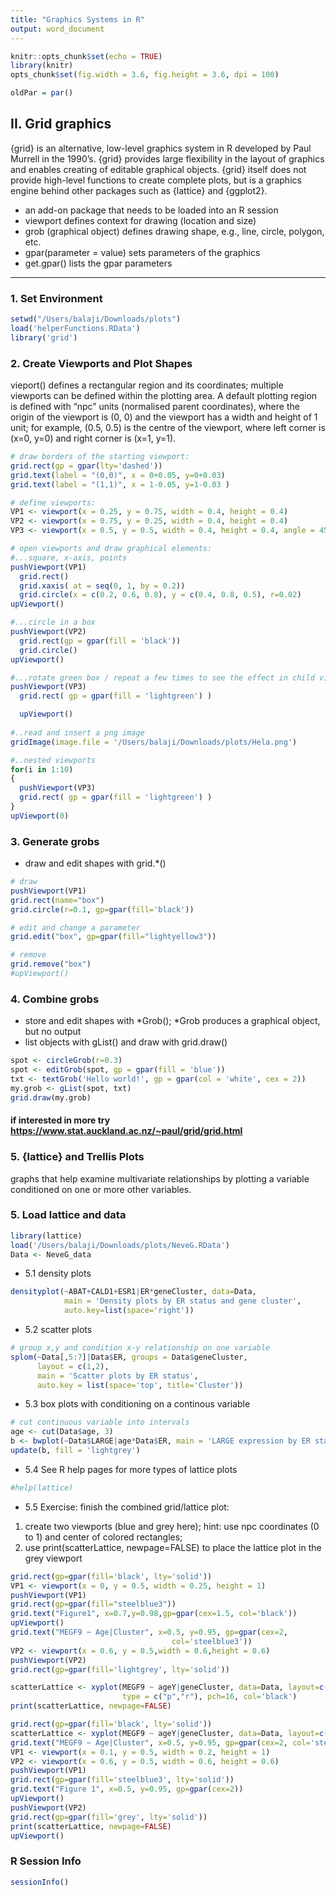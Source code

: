 ```yaml
---
title: "Graphics Systems in R"
output: word_document
---
```


```r
knitr::opts_chunk$set(echo = TRUE)
library(knitr)
opts_chunk$set(fig.width = 3.6, fig.height = 3.6, dpi = 100)
```
``` r
oldPar = par()
```

## II. Grid graphics

{grid} is an alternative, low-level graphics system in R developed by Paul Murrell in the 1990's. {grid} provides large flexibility in the layout of graphics and enables creating of editable graphical objects. {grid} itself does not provide high-level functions to create complete plots, but is a graphics engine behind other packages such as {lattice} and {ggplot2}.

- an add-on package that needs to be loaded into an R session
- viewport defines context for drawing (location and size)
- grob (graphical object) defines drawing shape, e.g., line, circle, polygon, etc.
- gpar(parameter = value) sets parameters of the graphics
- get.gpar() lists the gpar parameters

***


### 1. Set Environment  
```r
setwd("/Users/balaji/Downloads/plots")
load('helperFunctions.RData')
library('grid')
```

### 2. Create Viewports and Plot Shapes  

vieport() defines a rectangular region and its coordinates; multiple viewports can be defined within the plotting area. A default plotting region is defined with "npc" units (normalised parent coordinates), where the origin of the viewport is (0, 0) and the viewport has a width and height of 1 unit;  for example, (0.5, 0.5) is the centre of the viewport,  where left corner is (x=0, y=0) and right corner is (x=1, y=1). 

```r
# draw borders of the starting viewport:
grid.rect(gp = gpar(lty='dashed'))
grid.text(label = "(0,0)", x = 0+0.05, y=0+0.03)
grid.text(label = "(1,1)", x = 1-0.05, y=1-0.03 )

# define viewports:
VP1 <- viewport(x = 0.25, y = 0.75, width = 0.4, height = 0.4)
VP2 <- viewport(x = 0.75, y = 0.25, width = 0.4, height = 0.4)
VP3 <- viewport(x = 0.5, y = 0.5, width = 0.4, height = 0.4, angle = 45)

# open viewports and draw graphical elements:
#...square, x-axis, points
pushViewport(VP1)
  grid.rect()
  grid.xaxis( at = seq(0, 1, by = 0.2))
  grid.circle(x = c(0.2, 0.6, 0.8), y = c(0.4, 0.8, 0.5), r=0.02)
upViewport()

#...circle in a box
pushViewport(VP2)
  grid.rect(gp = gpar(fill = 'black'))
  grid.circle()
upViewport()

#...rotate green box / repeat a few times to see the effect in child viewports
pushViewport(VP3)
  grid.rect( gp = gpar(fill = 'lightgreen') )

  upViewport()
  
#..read and insert a png image
gridImage(image.file = '/Users/balaji/Downloads/plots/Hela.png')

#..nested viewports
for(i in 1:10)
{
  pushViewport(VP3)
  grid.rect( gp = gpar(fill = 'lightgreen') )
}
upViewport(0)
```

### 3. Generate grobs

- draw and edit shapes with grid.*()

``` r
# draw
pushViewport(VP1)
grid.rect(name="box")
grid.circle(r=0.1, gp=gpar(fill='black'))

# edit and change a parameter
grid.edit("box", gp=gpar(fill="lightyellow3"))

# remove
grid.remove("box")
#upViewport()
```

### 4. Combine grobs
- store and edit shapes with \*Grob(); \*Grob produces a graphical object, but no output
- list objects with gList() and draw with grid.draw() 

``` r
spot <- circleGrob(r=0.3)
spot <- editGrob(spot, gp = gpar(fill = 'blue'))
txt <- textGrob('Hello world!', gp = gpar(col = 'white', cex = 2))
my.grob <- gList(spot, txt)
grid.draw(my.grob)
```

#### if interested in more try  [https://www.stat.auckland.ac.nz/~paul/grid/grid.html](https://www.stat.auckland.ac.nz/~paul/grid/grid.html)

### 5. {lattice} and Trellis Plots 

graphs that help examine multivariate relationships by plotting a variable conditioned on one or more other variables.

### 5. Load lattice and data
``` r
library(lattice)
load('/Users/balaji/Downloads/plots/NeveG.RData')
Data <- NeveG_data
```

- 5.1 density plots
``` r
densityplot(~ABAT+CALD1+ESR1|ER*geneCluster, data=Data,
            main = 'Density plots by ER status and gene cluster', 
            auto.key=list(space='right'))

```

- 5.2 scatter plots
``` r

# group x,y and condition x-y relationship on one variable
splom(~Data[,5:7]|Data$ER, groups = Data$geneCluster,
      layout = c(1,2),
      main = 'Scatter plots by ER status', 
      auto.key = list(space='top', title='Cluster'))
```

- 5.3 box plots with conditioning on a continous variable
``` r
# cut continuous variable into intervals
age <- cut(Data$age, 3)
b <- bwplot(~Data$LARGE|age*Data$ER, main = 'LARGE expression by ER status and age category', xlab = 'log2', ylab = 'Box plots')
update(b, fill = 'lightgrey')
```

- 5.4 See R help pages for more types of lattice plots
``` r
#help(lattice)
```
- 5.5 Exercise: finish the combined grid/lattice plot:  
1. create two viewports (blue and grey here); hint: use npc coordinates (0 to 1) and center of colored rectangles;
2. use print(scatterLattice, newpage=FALSE) to place the lattice plot in the grey viewport

```r
grid.rect(gp=gpar(fill='black', lty='solid'))
VP1 <- viewport(x = 0, y = 0.5, width = 0.25, height = 1)
pushViewport(VP1)
grid.rect(gp=gpar(fill="steelblue3"))
grid.text("Figure1", x=0.7,y=0.98,gp=gpar(cex=1.5, col='black'))
upViewport()
grid.text("MEGF9 ~ Age|Cluster", x=0.5, y=0.95, gp=gpar(cex=2,
                                    col='steelblue3'))
VP2 <- viewport(x = 0.6, y = 0.5,width = 0.6,height = 0.6)
pushViewport(VP2)
grid.rect(gp=gpar(fill='lightgrey', lty='solid'))

scatterLattice <- xyplot(MEGF9 ~ ageY|geneCluster, data=Data, layout=c(3,1),
                         type = c("p","r"), pch=16, col='black')
print(scatterLattice, newpage=FALSE)
```

```r
grid.rect(gp=gpar(fill='black', lty='solid'))
scatterLattice <- xyplot(MEGF9 ~ ageY|geneCluster, data=Data, layout=c(3,1), type = c("p","r"), pch=16, col='black')
grid.text("MEGF9 ~ Age|Cluster", x=0.5, y=0.95, gp=gpar(cex=2, col='steelblue3'))
VP1 <- viewport(x = 0.1, y = 0.5, width = 0.2, height = 1)
VP2 <- viewport(x = 0.6, y = 0.5, width = 0.6, height = 0.6)
pushViewport(VP1)
grid.rect(gp=gpar(fill='steelblue3', lty='solid'))
grid.text("Figure 1", x=0.5, y=0.95, gp=gpar(cex=2))
upViewport()
pushViewport(VP2)
grid.rect(gp=gpar(fill='grey', lty='solid'))
print(scatterLattice, newpage=FALSE)
upViewport()
```


### R Session Info
``` r
sessionInfo()
```
